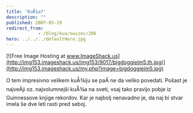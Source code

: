```yaml
---
title: 'KuÅ¾a?'
description: ""
published: 2007-05-19
redirect_from: 
            - /blog/kua/swizec/206
hero: ../../../defaultHero.jpg
---
```


[![Free Image Hosting at www.ImageShack.us](http://img153.imageshack.us/img153/9017/bigdoggieim5.th.jpg)](http://img153.imageshack.us/my.php?image=bigdoggieim5.jpg)

O tem impresivno velikem kuÅ¾iju se paÄ ne da veliko povedati. Pošast je najveÄji oz. najvolumnejši kuÅ¾a na sveti, vsaj tako pravijo pobje iz Guinnessove knjige rekordov. Kar je najbolj nenavadno je, da naj bi stvar imela še dve leti rasti pred seboj.
